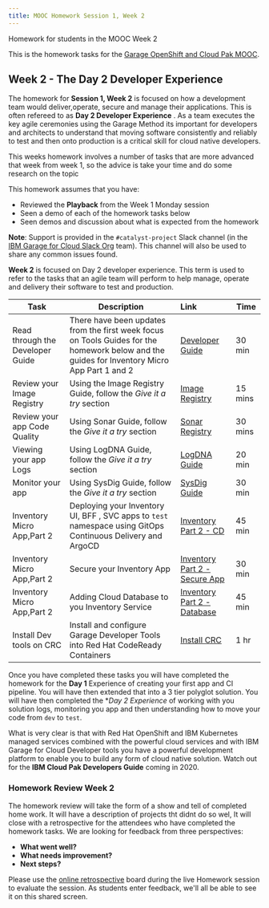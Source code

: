 ```yaml
---
title: MOOC Homework Session 1, Week 2
---
```


<PageDescription>

Homework for students in the MOOC Week 2

</PageDescription>

This is the homework tasks for the [Garage OpenShift and Cloud Pak MOOC](https://www.onlinedigitallearning.com/course/view.php?id=5631).

## Week 2 - The Day 2 Developer Experience

The homework for **Session 1, Week 2** is focused on how a development team would deliver,operate, secure and manage their applications. This is often refereed to as **Day 2 Developer Experience** . As a team executes the key agile ceremonies using the Garage Method its important for developers and architects to understand that moving software consistently and reliably to test and then onto production is a critical skill for cloud native developers.

This weeks homework involves a number of tasks that are more advanced that week from week 1, so the advice is take your time and do some research on the topic

This homework assumes that you have:
 - Reviewed the **Playback** from the Week 1 Monday session
 - Seen a demo of each of the homework tasks below
 - Seen demos and discussion about what is expected from the homework

<InlineNotification>

**Note**: Support is provided in the `#catalyst-project` Slack channel (in the [IBM Garage for Cloud Slack Org](http://ibm-garage.slack.com) team).
This channel will also be used to share any common issues found.

</InlineNotification>

**Week 2** is focused on Day 2 developer experience. This term is used to refer to the tasks that an agile team will perform to help manage, operate and delivery their software to test and production.

| Task                            | Description         | Link        | Time    |
| --------------------------------| ------------------  |:----------- |---------|
| Read through the Developer Guide| There have been updates from the first week focus on Tools Guides for the homework below and the guides for Inventory Micro App Part 1 and 2 | [Developer Guide](/overview) | 30 min |
| Review your Image Registry | Using the Image Registry Guide, follow the _Give it a try_ section |[Image Registry](/guides/image-registry#give-it-a-try) | 15 mins |
| Review your app Code Quality | Using Sonar Guide, follow the _Give it a try_ section |[Sonar Registry](/guides/code-analysis#give-it-a-try) | 30 mins |
| Viewing  your app Logs | Using LogDNA Guide, follow the _Give it a try_ section | [LogDNA Guide](/guides/log-management#give-it-a-try) | 20 min |
| Monitor your app | Using SysDig Guide, follow the _Give it a try_ section | [SysDig Guide](/guides/monitoring#give-it-a-try) | 30 min |
| Inventory Micro App,Part 2 | Deploying your Inventory UI, BFF , SVC apps to `test` namespace using GitOps Continuous Delivery and ArgoCD  | [Inventory Part 2 - CD](/practical/inventory-part2#using-cd-to-deliver-to-test) | 45 min |
| Inventory Micro App,Part 2 | Secure your Inventory App | [Inventory Part 2 - Secure App](/practical/inventory-part2#securing-the-solution-with-app-id) | 30 min |
| Inventory Micro App,Part 2 | Adding Cloud Database to you Inventory Service | [Inventory Part 2 - Database](/practical/inventory-part2#add-a-cloudant-integration-to-your-backend-service) | 45 min |
| Install Dev tools on CRC | Install and configure Garage Developer Tools into Red Hat CodeReady Containers | [Install CRC](/admin/installation-crc) | 1 hr |


Once you have completed these tasks you will have completed the homework for the **Day 1** Experience of creating your first app and CI pipeline. You will have then extended that into a 3 tier polyglot solution. You will have then completed the **Day 2 Experience* of working with you solution logs, monitoring you app and then understanding how to move your code from `dev` to `test`.

What is very clear is that with Red Hat OpenShift and IBM Kubernetes managed services combined with the powerful cloud services and with IBM Garage for Cloud Developer tools you have a powerful development platform to enable you to build any form of cloud native solution. Watch out for the **IBM Cloud Pak Developers Guide** coming in 2020.

### Homework Review Week 2

The homework review will take the form of a show and tell of completed home work. It will have a description of projects tht didnt do so wel, It will close with a  retrospective for the attendees who have completed the homework tasks. We are looking for feedback from three perspectives:

- **What went well?**
- **What needs improvement?**
- **Next steps?**

Please use the [online retrospective](https://reetro-io.herokuapp.com/board/5dc4fca0074a5400170d9c93/5dc4fca0074a5400170d9c95) board during the live Homework session to evaluate the session. As students enter feedback, we'll all be able to see it on this shared screen.

